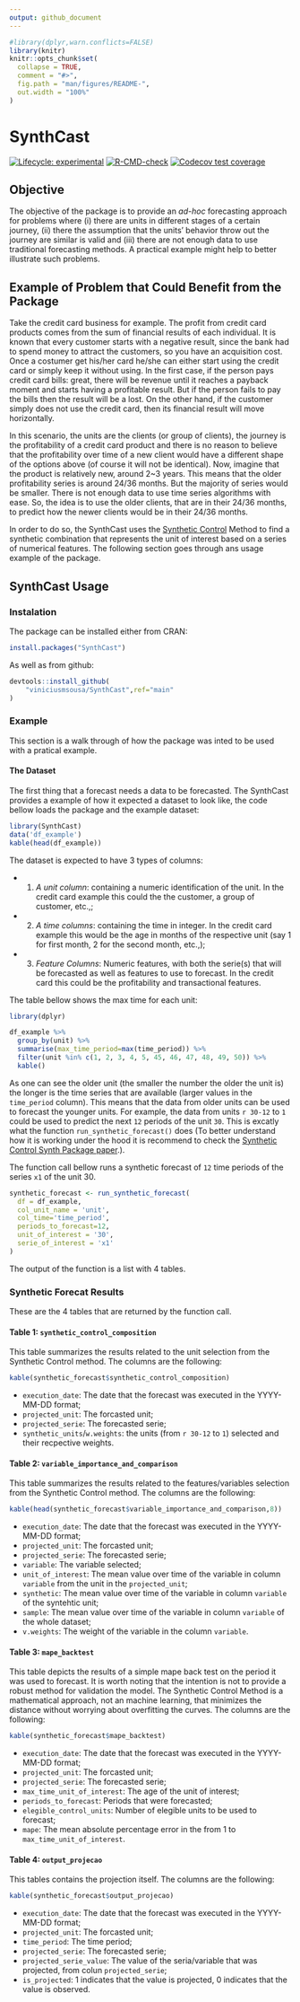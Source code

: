```yaml
---
output: github_document
---
```


<!-- README.md is generated from README.Rmd. Please edit that file -->

```r
#library(dplyr,warn.conflicts=FALSE)
library(knitr)
knitr::opts_chunk$set(
  collapse = TRUE,
  comment = "#>",
  fig.path = "man/figures/README-",
  out.width = "100%"
)
```

# SynthCast

<!-- badges: start -->
[![Lifecycle: experimental](https://img.shields.io/badge/lifecycle-experimental-orange.svg)](https://lifecycle.r-lib.org/articles/stages.html#experimental)
[![R-CMD-check](https://github.com/viniciusmsousa/SynthCast/workflows/R-CMD-check/badge.svg)](https://github.com/viniciusmsousa/SynthCast/actions)
[![Codecov test coverage](https://codecov.io/gh/viniciusmsousa/SynthCast/branch/main/graph/badge.svg)](https://codecov.io/gh/viniciusmsousa/SynthCast?branch=main)
<!-- badges: end -->

## Objective

The objective of the package is to provide an *ad-hoc* forecasting approach for problems where (i) there are units in different stages of a certain journey, (ii) there the assumption that the units' behavior throw out the journey are similar is valid and (iii) there are not enough data to use traditional forecasting methods. A practical example might help to better illustrate such problems.

## Example of Problem that Could Benefit from the Package

Take the credit card business for example. The profit from credit card products comes from the sum of financial results of each individual. It is known that every customer starts with a negative result, since the bank had to spend money to attract the customers, so you have an acquisition cost. Once a costumer get his/her card he/she can either start using the credit card or simply keep it without using. In the first case, if the person pays credit card bills: great, there will be revenue until it reaches a payback moment and starts having a profitable result. But if the person fails to pay the bills then the result will be a lost. On the other hand, if the customer simply does not use the credit card, then its financial result will move horizontally.

In this scenario, the units are the clients (or group of clients), the journey is the profitability of a credit card product and there is no reason to believe that the profitability over time of a new client would have a different shape of the options above (of course it will not be identical). Now, imagine that the product is relatively new, around 2\~3 years. This means that the older profitability series is around 24/36 months. But the majority of series would be smaller. There is not enough data to use time series algorithms with ease. So, the idea is to use the older clients, that are in their 24/36 months, to predict how the newer clients would be in their 24/36 months.

In order to do so, the SynthCast uses the [Synthetic Control](https://www.jstatsoft.org/article/view/v042i13) Method to find a synthetic combination that represents the unit of interest based on a series of numerical features. The following section goes through ans usage example of the package.

## SynthCast Usage

### Instalation

The package can be installed either from CRAN:

```r
install.packages("SynthCast")
```

As well as from github:

```r
devtools::install_github(
    "viniciusmsousa/SynthCast",ref="main"
)
```

### Example

This section is a walk through of how the package was inted to be used with a pratical example.

#### The Dataset

The first thing that a forecast needs a data to be forecasted. The SynthCast provides a example of how it expected a dataset to look like, the code bellow loads the package and the example dataset:

```r
library(SynthCast)
data('df_example')
kable(head(df_example)) 
```

The dataset is expected to have 3 types of columns:

- 1) *A unit column*: containing a numeric identification of the unit. In the credit card example this could the the customer, a group of customer, etc.,;
- 2) *A time columns*: containing the time in integer. In the credit card example this would be the age in months of the respective unit (say 1 for first month, 2 for the second month, etc.,);
- 3) *Feature Columns*: Numeric features, with both the serie(s) that will be forecasted as well as features to use to forecast. In the credit card this could be the profitability and transactional features.

The table bellow shows the max time for each unit:
```r
library(dplyr)

df_example %>%
  group_by(unit) %>%
  summarise(max_time_period=max(time_period)) %>%
  filter(unit %in% c(1, 2, 3, 4, 5, 45, 46, 47, 48, 49, 50)) %>% 
  kable()
```
As one can see the older unit (the smaller the number the older the unit is) the longer is the time series that are available (larger values in the `time_period` column). This means that the data from older units can be used to forecast the younger units. For example, the data from units ``r 30-12`` to `1` could be used to predict the next `12` periods of the unit `30`. This is excatly what the function `run_synthetic_forecast()` does (To better understand how it is working under the hood it is recommend to check the [Synthetic Control Synth Package paper](https://www.jstatsoft.org/article/view/v042i13).).

The function call bellow runs a synthetic forecast of `12` time periods of the series `x1` of the unit 30.
```r
synthetic_forecast <- run_synthetic_forecast(
  df = df_example,
  col_unit_name = 'unit',
  col_time='time_period',
  periods_to_forecast=12,
  unit_of_interest = '30',
  serie_of_interest = 'x1'
)
```

The output of the function is a list with 4 tables.

### Synthetic Forecat Results

These are the 4 tables that are returned by the function call.

#### Table 1: `synthetic_control_composition`

This table summarizes the results related to the unit selection from the Synthetic Control method. The columns are the following:

```r
kable(synthetic_forecast$synthetic_control_composition)
```
 
- `execution_date`: The date that the forecast was executed in the YYYY-MM-DD format;
- `projected_unit`: The forcasted unit; 
- `projected_serie`: The forecasted serie;
- `synthetic_units`/`w.weights`: the units (from ``r 30-12`` to `1`) selected and their recpective weights.

#### Table 2: `variable_importance_and_comparison`

This table summarizes the results related to the features/variables selection from the Synthetic Control method. The columns are the following: 

```r
kable(head(synthetic_forecast$variable_importance_and_comparison,8))
```

- `execution_date`: The date that the forecast was executed in the YYYY-MM-DD format;
- `projected_unit`: The forcasted unit; 
- `projected_serie`: The forecasted serie;
- `variable`: The variable selected;
- `unit_of_interest`: The mean value over time of the variable in column `variable` from the unit in the `projected_unit`;
- `synthetic`: The mean value over time of the variable in column `variable` of the syntehtic unit;
- `sample`: The mean value over time of the variable in column `variable` of the whole dataset;
- `v.weights`: The weight of the variable in the column `variable`.

#### Table 3: `mape_backtest`

This table depicts the results of a simple mape back test on the period it was used to forecast. It is worth noting that the intention is not to provide a robust method for validation the model. The Synthetic Control Method is a mathematical approach, not an machine learning, that minimizes the distance without worrying about overfitting the curves. The columns are the following:

```r
kable(synthetic_forecast$mape_backtest)
```

- `execution_date`: The date that the forecast was executed in the YYYY-MM-DD format;
- `projected_unit`: The forcasted unit; 
- `projected_serie`: The forecasted serie;
- `max_time_unit_of_interest`: The age of the unit of interest;
- `periods_to_forecast`: Periods that were forecasted;
- `elegible_control_units`: Number of elegible units to be used to forecast;
- `mape`: The mean absolute percentage error in the from 1 to `max_time_unit_of_interest`.

#### Table 4: `output_projecao`

This tables contains the projection itself. The columns are the following:

```r
kable(synthetic_forecast$output_projecao)
```

- `execution_date`: The date that the forecast was executed in the YYYY-MM-DD format;
- `projected_unit`: The forcasted unit; 
- `time_period`: The time period;
- `projected_serie`: The forecasted serie;
- `projected_serie_value`: The value of the seria/variable that was projected, from colun `projected_serie`;
- `is_projected`: 1 indicates that the value is projected, 0 indicates that the value is observed.
